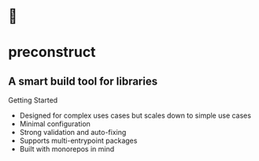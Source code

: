 
<h1 style={{textAlign:'center'}}> 🎁</h1>

<h1 style={{textAlign:'center'}}>preconstruct</h1>

<h2 style={{textAlign:'center'}}>A smart build tool for libraries</h2>

<FancyLink to="/getting-started">Getting Started</FancyLink>

<div style={{ paddingBottom: 16 }} />

- Designed for complex uses cases but scales down to simple use cases
- Minimal configuration
- Strong validation and auto-fixing
- Supports multi-entrypoint packages
- Built with monorepos in mind
